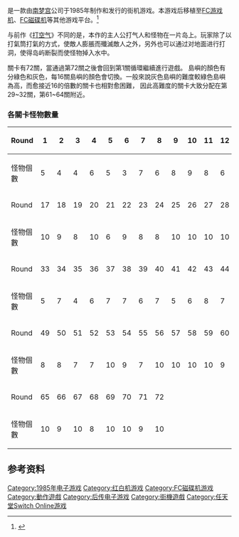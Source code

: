 {{NoteTA
| G1=Games
}}

{{vgname|打空气II|ja=ディグダグⅡ|en=Dig Dug II}}是一款由[[南梦宫|南梦宫]]公司于1985年制作和发行的街机游戏。本游戏后移植至[[FC游戏机|FC游戏机]]、[[FC磁碟机|FC磁碟机]]等其他游戏平台。<ref name="gamefaqs">{{cite web| url = http://www.gamefaqs.com/nes/579678-dig-dug-ii-trouble-in-paradise/data| title = Release information| publisher = [[GameFAQs|GameFAQs]]| date = | accessdate = 2015-07-18| archive-date = 2017-01-06| archive-url = https://web.archive.org/web/20170106021002/http://www.gamefaqs.com/nes/579678-dig-dug-ii-trouble-in-paradise/data| dead-url = no}}</ref>

与前作《[[打空气|打空气]]》不同的是，本作的主人公打气人和怪物在一片岛上。玩家除了以打氣筒打氣的方式，使敵人膨脹而殲滅敵人之外，另外也可以通过对地面进行打洞，使得岛屿断裂而使怪物掉入水中。

關卡有72關，當通過第72關之後會回到第1關循環繼續進行遊戲。
島嶼的顏色有分綠色和灰色，每16關島嶼的顏色會切換。一般來說灰色島嶼的難度較綠色島嶼為高，而愈接近16的倍數的關卡也相對愈困難，
因此高難度的關卡大致分配在第29~32關，第61~64關附近。

=== 各關卡怪物數量 ===

{| class="wikitable"
|-
! Round !! 1 !! 2 !! 3 !! 4 !! 5 !! 6 !! 7 !! 8 !! 9 !! 10 !! 11 !! 12 !! 13 !! 14 !! 15 !! 16
|-
| 怪物個數|| 5 || 4 || 4 || 6 || 5 || 3 || 7 || 6 || 8 || 9 || 8 || 6 || 8 || 9 || 10 || 8
|-
! Round !! 17 !! 18 !! 19 !! 20 !! 21 !! 22 !! 23 !! 24 !! 25 !! 26 !! 27 !! 28 !! 29 !! 30 !! 31 !! 32
|-
| 怪物個數 || 10 || 9 || 8 || 10 || 6 || 9 || 8 || 8 || 10 || 10 || 10 || 10 || 10 || 10 || 10 || 10
|-
! Round !! 33 !! 34 !! 35 !! 36 !! 37 !! 38 !! 39 !! 40 !! 41 !! 42 !! 43 !! 44 !! 45 !! 46 !! 47 !! 48
|-
| 怪物個數 || 5 || 7 || 4 || 6 || 7 || 7 || 6 || 7 || 5 || 6 || 8 || 7 || 5 || 9 || 4 || 9
|-
! Round !! 49 !! 50 !! 51 !! 52 !! 53 !! 54 !! 55 !! 56 !! 57 !! 58 !! 59 !! 60 !! 61 !! 62 !! 63 !! 64
|-
| 怪物個數 || 8 || 8 || 7 || 7 || 10 || 9 || 7 || 10 || 10 || 10 || 10 || 9 || 9 || 10 || 10 || 10
|-
! Round !! 65 !! 66 !! 67 !! 68 !! 69 !! 70 !! 71 !! 72 !!  !!  !!  !!  !!  !!  !!  !! 
|-
| 怪物個數 || 10 || 9 || 10 || 8 || 10 || 10 || 9 || 10 ||  ||  ||  ||  ||  ||  ||  ||
|}

== 参考资料 ==
{{Reflist}}

{{DEFAULTSORT:Dig Dug II}}
[[Category:1985年电子游戏|Category:1985年电子游戏]]
[[Category:红白机游戏|Category:红白机游戏]]
[[Category:FC磁碟机游戏|Category:FC磁碟机游戏]]
[[Category:動作遊戲|Category:動作遊戲]]
[[Category:后传电子游戏|Category:后传电子游戏]]
[[Category:街機遊戲|Category:街機遊戲]]
[[Category:任天堂Switch_Online游戏|Category:任天堂Switch Online游戏]]

{{BandaiNamco-stub}}
{{action-videogame-stub}}